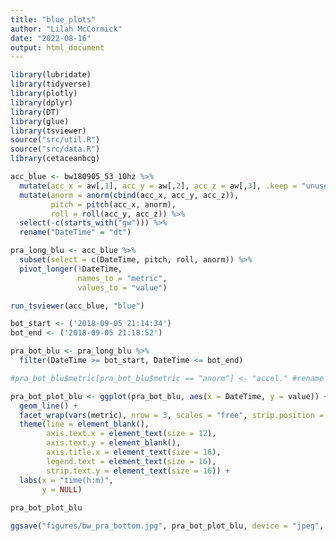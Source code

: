 ```yaml
---
title: "blue_plots"
author: "Lilah McCormick"
date: "2022-08-16"
output: html_document
---
```

```r
library(lubridate)
library(tidyverse)
library(plotly)
library(dplyr)
library(DT)
library(glue)
library(tsviewer)
source("src/util.R")
source("src/data.R")
library(cetaceanbcg)
```

```r
acc_blue <- bw180905_53_10hz %>% 
  mutate(acc_x = aw[,1], acc_y = aw[,2], acc_z = aw[,3], .keep = "unused") %>% 
  mutate(anorm = anorm(cbind(acc_x, acc_y, acc_z)),
         pitch = pitch(acc_x, anorm),
         roll = roll(acc_y, acc_z)) %>% 
  select(-c(starts_with("gw"))) %>% 
  rename("DateTime" = "dt")

pra_long_blu <- acc_blue %>% 
  subset(select = c(DateTime, pitch, roll, anorm)) %>% 
  pivot_longer(!DateTime, 
               names_to = "metric", 
               values_to = "value")
```

```r
run_tsviewer(acc_blue, "blue")
```

```r
bot_start <- ('2018-09-05 21:14:34')
bot_end <- ('2018-09-05 21:18:52')

pra_bot_blu <- pra_long_blu %>% 
  filter(DateTime >= bot_start, DateTime <= bot_end)

#pra_bot_blu$metric[pra_bot_blu$metric == "anorm"] <- "accel." #rename to accel. for the poster 

pra_bot_plot_blu <- ggplot(pra_bot_blu, aes(x = DateTime, y = value)) +
  geom_line() +
  facet_wrap(vars(metric), nrow = 3, scales = "free", strip.position = "left") +
  theme(line = element_blank(), 
        axis.text.x = element_text(size = 12),
        axis.text.y = element_blank(),
        axis.title.x = element_text(size = 16),
        legend.text = element_text(size = 16),
        strip.text.y = element_text(size = 16)) +
  labs(x = "time(h:m)", 
       y = NULL) 
  
pra_bot_plot_blu

ggsave("figures/bw_pra_bottom.jpg", pra_bot_plot_blu, device = "jpeg", width = 10, height = 7)

```

